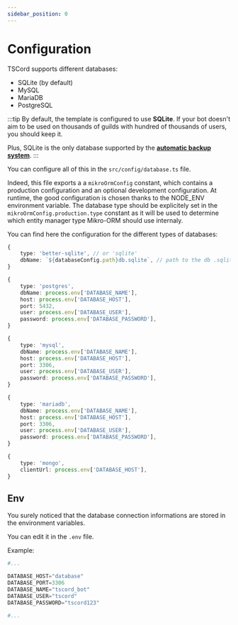 ```yaml
---
sidebar_position: 0
---
```


# Configuration


TSCord supports different databases:
- SQLite (by default)
- MySQL
- MariaDB
- PostgreSQL

:::tip
By default, the template is configured to use **SQLite**. If your bot doesn't aim to be used on thousands of guilds with 
hundred of thousands of users, you should keep it.

Plus, SQLite is the only database supported by the **[automatic backup system](/docs/bot/features/database/backups)**.
:::

You can configure all of this in the `src/config/database.ts` file.

Indeed, this file exports a a `mikroOrmConfig` constant, which contains a production configuration and an optional development configuration. At runtime, the good configuration is chosen thanks to the NODE_ENV environment variable.
The database type should be explicitely set in the `mikroOrmConfig.production.type` constant as it will be used to determine which entity manager type Mikro-ORM should use internaly.

You can find here the configuration for the different types of databases:

<Tabs>
<Tab label="SQLite" value="sqlite">

```ts title=mikroOrmConfig
{
    type: 'better-sqlite', // or 'sqlite'
    dbName: `${databaseConfig.path}db.sqlite`, // path to the db .sqlite file
}
```
</Tab>

<Tab label="PostgreSQL" value="postgresql">

```ts title=mikroOrmConfig
{
    type: 'postgres',
    dbName: process.env['DATABASE_NAME'],
    host: process.env['DATABASE_HOST'],
    port: 5432,
    user: process.env['DATABASE_USER'],
    password: process.env['DATABASE_PASSWORD'],
}
```
</Tab>

<Tab label="MySQL" value="mysql">

```ts title=mikroOrmConfig
{
    type: 'mysql',
    dbName: process.env['DATABASE_NAME'],
    host: process.env['DATABASE_HOST'],
    port: 3306,
    user: process.env['DATABASE_USER'],
    password: process.env['DATABASE_PASSWORD'],
}
```
</Tab>

<Tab label="MariaDB" value="mariadb">

```ts title=mikroOrmConfig
{
    type: 'mariadb',
    dbName: process.env['DATABASE_NAME'],
    host: process.env['DATABASE_HOST'],
    port: 3306,
    user: process.env['DATABASE_USER'],
    password: process.env['DATABASE_PASSWORD'],
}
```

</Tab>

<Tab label="MongoDB" value="mongo">

```ts title=mikroOrmConfig
{
    type: 'mongo',
    clientUrl: process.env['DATABASE_HOST'],
}
```

</Tab>
</Tabs>

## Env 

You surely noticed that the database connection informations are stored in the environment variables.

You can edit it in the `.env` file.

Example:

```python title=.env
#...

DATABASE_HOST="database"
DATABASE_PORT=3306
DATABASE_NAME="tscord_bot"
DATABASE_USER="tscord"
DATABASE_PASSWORD="tscord123"

#...
```